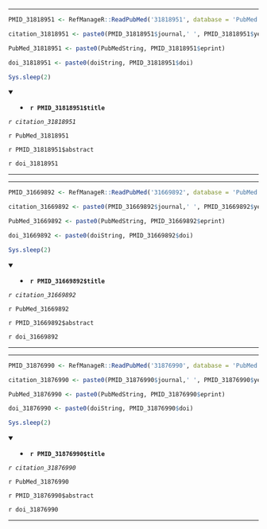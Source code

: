 

---

```r

PMID_31818951 <- RefManageR::ReadPubMed('31818951', database = 'PubMed')

citation_31818951 <- paste0(PMID_31818951$journal,' ', PMID_31818951$year, ' ', PMID_31818951$month,';', PMID_31818951$volume,'(', PMID_31818951$number,'):', PMID_31818951$pages)

PubMed_31818951 <- paste0(PubMedString, PMID_31818951$eprint)

doi_31818951 <- paste0(doiString, PMID_31818951$doi)

Sys.sleep(2)

```

<details open> <summary>
- **`r PMID_31818951$title`**
</summary> 

*`r citation_31818951`*

`r PubMed_31818951`

`r PMID_31818951$abstract`

`r doi_31818951`

</details>

---




---

```r

PMID_31669892 <- RefManageR::ReadPubMed('31669892', database = 'PubMed')

citation_31669892 <- paste0(PMID_31669892$journal,' ', PMID_31669892$year, ' ', PMID_31669892$month,';', PMID_31669892$volume,'(', PMID_31669892$number,'):', PMID_31669892$pages)

PubMed_31669892 <- paste0(PubMedString, PMID_31669892$eprint)

doi_31669892 <- paste0(doiString, PMID_31669892$doi)

Sys.sleep(2)

```

<details open> <summary>
- **`r PMID_31669892$title`**
</summary> 

*`r citation_31669892`*

`r PubMed_31669892`

`r PMID_31669892$abstract`

`r doi_31669892`

</details>

---




---

```r

PMID_31876990 <- RefManageR::ReadPubMed('31876990', database = 'PubMed')

citation_31876990 <- paste0(PMID_31876990$journal,' ', PMID_31876990$year, ' ', PMID_31876990$month,';', PMID_31876990$volume,'(', PMID_31876990$number,'):', PMID_31876990$pages)

PubMed_31876990 <- paste0(PubMedString, PMID_31876990$eprint)

doi_31876990 <- paste0(doiString, PMID_31876990$doi)

Sys.sleep(2)

```

<details open> <summary>
- **`r PMID_31876990$title`**
</summary> 

*`r citation_31876990`*

`r PubMed_31876990`

`r PMID_31876990$abstract`

`r doi_31876990`

</details>

---


